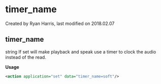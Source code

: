 
# timer_name 

 Created by  Ryan Harris, last modified on 2018.02.07

## timer_name

string If set will make playback and speak use a timer to clock the audio instead of the read.

**Usage**

```xml
<action application="set" data="timer_name=soft"/>
```


